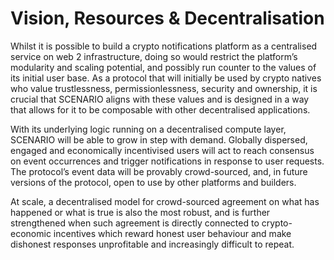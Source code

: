 

# Vision, Resources & Decentralisation

Whilst it is possible to build a crypto notifications platform as a centralised service on web 2 infrastructure, doing so would restrict the platform’s modularity and scaling potential, and possibly run counter to the values of its initial user base. As a protocol that will initially be used by crypto natives who value trustlessness, permissionlessness, security and ownership, it is crucial that SCENARIO aligns with these values and is designed in a way that allows for it to be composable with other decentralised applications. 

With its underlying logic running on a decentralised compute layer, SCENARIO will be able to grow in step with demand. Globally dispersed, engaged and economically incentivised users will act to reach consensus on event occurrences and trigger notifications in response to user requests. The protocol’s event data will be provably crowd-sourced, and, in future versions of the protocol, open to use by other platforms and builders. 

At scale, a decentralised model for crowd-sourced agreement on what has happened or what is true is also the most robust, and is further strengthened when such agreement is directly connected to crypto-economic incentives which reward honest user behaviour and make dishonest responses unprofitable and increasingly difficult to repeat.

<Resources />